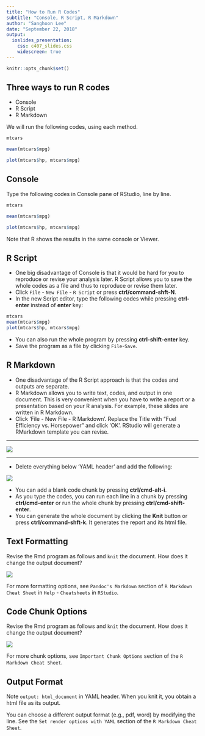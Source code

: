 ```yaml
---
title: "How to Run R Codes"
subtitle: "Console, R Script, R Markdown"
author: "Sanghoon Lee"
date: "September 22, 2018"
output:
  ioslides_presentation:
    css: c407_slides.css
    widescreen: true  
---
```


```r
knitr::opts_chunk$set()
```

<!-- One hour -->

## Three ways to run R codes

- Console
- R Script
- R Markdown

We will run the following codes, using each method.

```r
mtcars
```

```r
mean(mtcars$mpg)
```

```r
plot(mtcars$hp, mtcars$mpg)
```

## Console

Type the following codes in Console pane of RStudio, line by line.

```r
mtcars
```

```r
mean(mtcars$mpg)
```

```r
plot(mtcars$hp, mtcars$mpg)
```

Note that R shows the results in the same console or Viewer.

<!--  

---
mtcars is one of built-in datasets that come with R. To know more about the data set, type the following in the console:

```r
? mtcars
```

A help screen will open for the mtcars dataset. Read the help.

You can also see help for the 'head' function or for anything you function you use in R.

```r
? head
```

Note in the help, that default for n option is set at 6.

---

Suppose you want to create a scatter plot showing mpg against hp. Type the following:

```r
plot(mtcars$hp, mtcars$mpg)
```

mtcars\$hp and mtcars\$mpg pulls hp and mpg columns of the mtcars data frame. Try

```r
mtcars$hp
```
```r
mtcars$mpg
```
The plot function draws the scatter PLOT of the two numeric vectors.

The following calculates average mpg of the cars in the dataset.
```r
mean(mtcars$mpg)
```

-->

## R Script

- One big disadvantage of Console is that it would be hard for you to reproduce or revise your analysis later. R Script allows you to save the whole codes as a file and thus to reproduce or revise them later.
- Click `File` - `New File` - `R Script` or press **ctrl/command-shft-N**. 
- In the new Script editor, type the following codes while pressing **ctrl-enter** instead of **enter** key:

```r
mtcars
mean(mtcars$mpg)
plot(mtcars$hp, mtcars$mpg)
```

- You can also run the whole program by pressing **ctrl-shift-enter** key.
- Save the program as a file by clicking `File`-`Save`. 

## R Markdown

- One disadvantage of the R Script approach is that the codes and outputs are separate.
- R Markdown allows you to write text, codes, and output in one document. This is very convenient when you have to write a report or a presentation based on your R analysis. For example, these slides are written in R Markdown.
- Click 'File - New File - R Markdown'. Replace the Title with "Fuel Efficiency vs. Horsepower" and click 'OK'. RStudio will generate a RMarkdown template you can revise.

---

<div class="full_height"><img src="figures/R Markdown structure.png" /></div>

---

- Delete everything below 'YAML header' and add the following:

<div class="width_80">
<img src="figures/R Markdown example - Fuel efficiency and horsepower 0.png" />
</div>

- You can add a blank code chunk by pressing **ctrl/cmd-alt-i**.
- As you type the codes, you can run each line in a chunk by pressing **ctrl/cmd-enter** or run the whole chunk by pressing **ctrl/cmd-shift-enter**.
- You can generate the whole document by clicking the **Knit** button or press **ctrl/command-shft-k**. It generates the report and its html file.

## Text Formatting

Revise the Rmd program as follows and `knit` the document. How does it change the output document?

<div class="width_80">
<img src="figures/R Markdown example - Fuel efficiency and horsepower.png" />
</div>

For more formatting options, see `Pandoc's Markdown` section of `R Markdown Cheat Sheet` in `Help` - `Cheatsheets` in `RStudio`.

## Code Chunk Options

<!--
- To hide code chunks and show only their output, use **echo=FALSE** chunk option.
- To show only code while not evaluating it (thus showing no output), use **eval=FALSE** chunk options.
-->

Revise the Rmd program as follows and `knit` the document. How does it change the output document?

<div class="width_80">
<img src="figures/R Markdown example - Fuel efficiency and horsepower 2.png" />
</div>

For more chunk options, see `Important Chunk Options` section of the `R Markdown Cheat Sheet`.

## Output Format

Note `output: html_document` in YAML header. When you knit it, you obtain a html file as its output.

You can choose a different output format (e.g., pdf, word) by modifying the line. See the `Set render options with YAML` section of the `R Markdown Cheat Sheet`.

